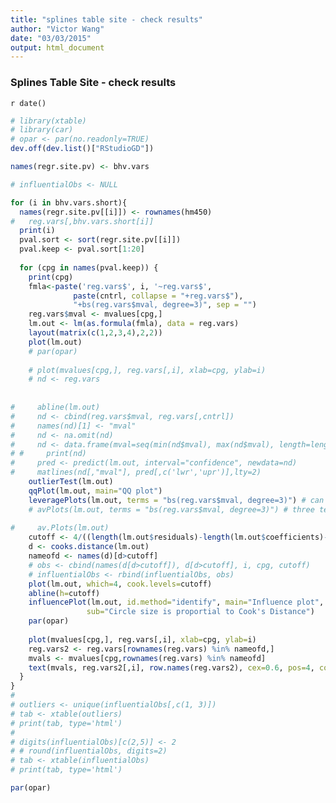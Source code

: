 ```yaml
---
title: "splines table site - check results"
author: "Victor Wang"
date: "03/03/2015"
output: html_document
---
```


### Splines Table Site - check results
`r date()`

```r
# library(xtable)
# library(car)
# opar <- par(no.readonly=TRUE)
dev.off(dev.list()["RStudioGD"])

names(regr.site.pv) <- bhv.vars

# influentialObs <- NULL

for (i in bhv.vars.short){
  names(regr.site.pv[[i]]) <- rownames(hm450)
#   reg.vars[,bhv.vars.short[i]]
  print(i)
  pval.sort <- sort(regr.site.pv[[i]])
  pval.keep <- pval.sort[1:20]
  
  for (cpg in names(pval.keep)) {
    print(cpg)
    fmla<-paste('reg.vars$', i, '~reg.vars$',
              paste(cntrl, collapse = "+reg.vars$"),
              "+bs(reg.vars$mval, degree=3)", sep = "")
    reg.vars$mval <- mvalues[cpg,]
    lm.out <- lm(as.formula(fmla), data = reg.vars)
    layout(matrix(c(1,2,3,4),2,2))
    plot(lm.out)
    # par(opar)
    
    # plot(mvalues[cpg,], reg.vars[,i], xlab=cpg, ylab=i)
    # nd <- reg.vars
    
    
#     abline(lm.out)
#     nd <- cbind(reg.vars$mval, reg.vars[,cntrl])
#     names(nd)[1] <- "mval"
#     nd <- na.omit(nd)
#     nd <- data.frame(mval=seq(min(nd$mval), max(nd$mval), length=length(nd$mval)))
# #     print(nd)
#     pred <- predict(lm.out, interval="confidence", newdata=nd)
#     matlines(nd[,"mval"], pred[,c('lwr','upr')],lty=2)
    outlierTest(lm.out)
    qqPlot(lm.out, main="QQ plot")
    leveragePlots(lm.out, terms = "bs(reg.vars$mval, degree=3)") # can't print the splines correctly, just a straight line
    # avPlots(lm.out, terms = "bs(reg.vars$mval, degree=3)") # three terms added sequentially, just a straight line
    
#     av.Plots(lm.out)
    cutoff <- 4/((length(lm.out$residuals)-length(lm.out$coefficients)-1))
    d <- cooks.distance(lm.out)
    nameofd <- names(d)[d>cutoff]
    # obs <- cbind(names(d[d>cutoff]), d[d>cutoff], i, cpg, cutoff)
    # influentialObs <- rbind(influentialObs, obs)
    plot(lm.out, which=4, cook.levels=cutoff)
    abline(h=cutoff)
    influencePlot(lm.out, id.method="identify", main="Influence plot", 
                 sub="Circle size is proportial to Cook's Distance")
    par(opar)
    
    plot(mvalues[cpg,], reg.vars[,i], xlab=cpg, ylab=i)
    reg.vars2 <- reg.vars[rownames(reg.vars) %in% nameofd,]
    mvals <- mvalues[cpg,rownames(reg.vars) %in% nameofd]
    text(mvals, reg.vars2[,i], row.names(reg.vars2), cex=0.6, pos=4, col="red")
  }
}
# 
# outliers <- unique(influentialObs[,c(1, 3)])
# tab <- xtable(outliers)
# print(tab, type='html')
# 
# digits(influentialObs)[c(2,5)] <- 2
# # round(influentialObs, digits=2)
# tab <- xtable(influentialObs)
# print(tab, type='html')

par(opar)


```